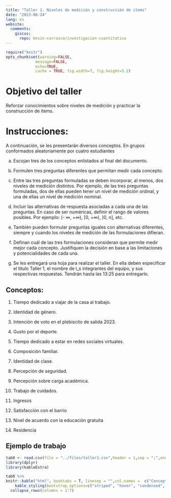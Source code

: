 ```yaml
---
title: "Taller 1. Niveles de medición y construcción de items"
date: "2023-08-24"
lang: es
website:
  comments:
    giscus:
      repo: kevin-carrasco/investigacion-cuantitativa
---
```


```r
require("knitr")
opts_chunk$set(warning=FALSE,
             message=FALSE,
             echo=TRUE,
             cache = TRUE, fig.width=7, fig.height=5.2)
```

# Objetivo del taller

Reforzar conocimientos sobre niveles de medición y practicar la
construcción de ítems.

# Instrucciones: 

A continuación, se les presentarán diversos conceptos. En grupos conformados aleatoriamente por cuatro estudiantes

a) Escojan tres de los conceptos enlistados al final del documento.

b) Formulen tres preguntas diferentes que permitan medir cada concepto.

c) Entre las tres preguntas formuladas se deben incorporar, al menos, dos niveles de medición distintos. Por ejemplo, de las tres preguntas formuladas, dos de ellas pueden tener un nivel de medición ordinal, y una de ellas un nivel de medición nominal.

d) Incluir las alternativas de respuesta asociadas a cada una de las preguntas. En caso de ser numéricas, definir el rango de valores posibles. Por ejemplo: (- ∞, +∞), [0, +∞), ]0, n], etc.

e) También pueden formular preguntas iguales con alternativas diferentes, siempre y cuando los niveles de medición de las formulaciones difieran.

f) Definan cuál de las tres formulaciones consideran que permite medir mejor cada concepto. Justifiquen la decisión en base a las limitaciones y potencialidades de cada una.

g) Se les entregará una hoja para realizar el taller. En ella deben especificar el título Taller 1, el nombre de l_s integrantes del equipo, y sus respectivas respuestas. Tendrán hasta las 13:25 para entregarlo.

## Conceptos:

1) Tiempo dedicado a viajar de la casa al trabajo.

2) Identidad de género.

3) Intención de voto en el plebiscito de salida 2023.

4) Gusto por el deporte. 

5) Tiempo dedicado a estar en redes sociales virtuales.

6) Composición familiar.

7) Identidad de clase.

8) Percepción de seguridad.

9) Percepción sobre carga académica.

10) Trabajo de cuidados.

11) Ingresos

12) Satisfacción con el barrio

13) Nivel de acuerdo con la educación gratuita

14) Residencia



## Ejemplo de trabajo

```r
tab0 <- read.csv(file = "../files/taller1.csv",header = 1,sep = ";",encoding = "UTF-8")
library(dplyr)
library(kableExtra)
```


```r
tab0 %>% 
knitr::kable("html", booktabs = T, linesep = "",col.names =  c("Conceptos", "Preguntas", "Alternativas",  "Nivel de medición", "Potencialidades", "Limitaciones", "Opción escogida")) %>%
    kable_styling(bootstrap_options=c("striped", "hover", "condensed", "bordered"), full_width = F, font_size=14, position = "center", html_font = "Times new roman") %>% 
  collapse_rows(columns = 1:7)
```


